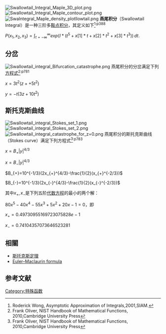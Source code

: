 [[File:Swallowtail_Integral_Maple_3D_plot.png|thumb]]
[[File:Swallowtail_Integral_Maple_contour_plot.png|thumb]]
[[File:SwaIntegral_Maple_density_plotllowtail.png|thumb]]
'''燕尾积分'''（Swallowtail Integral）是一种三阶多[[鞍点|鞍点]][[积分|积分]]，其定义如下<ref name=W>Roderick Wong, Asymptotic Approximation of Integrals,2001,SIAM.</ref><sup>:p388</sup>

<math>P(x_1,x_2,x_3)=\int_{t=-\infty}^{\infty}exp(I*(t^5+x[1]*t+x[2]*t^2+x[3]*t^3))\,dt.</math>

==分岔==
[[File:Swallowtail_integral_Bifurcation_catastrophe.png|thumb]]
燕尾积分的分岔满足下列[[方程|方程式]]<ref name=F>Frank Oliver, NIST Handbook of Mathematical Functions, 2010,Cambridge University Press
</ref><sup>:p781</sup>

<math>x=3t^2(z++5t^2)</math>

<math>y=-t(3z+10t^2)</math>

==斯托克斯曲线==
[[File:Swallowtail_integral_Stokes_set_1.png|thumb]]
[[File:Swallowtail_integral_Stokes_set_2.png|thumb]]
[[File:Swallowtail_integral_catastrophe_for_z=0.png|thumb]]
燕尾积分的斯托克斯曲线（Stokes curve）满足下列方程式<ref name=F>Frank Oliver, NIST Handbook of Mathematical Functions, 2010,Cambridge University Press
</ref><sup>:p783</sup>

<math>x=B_+|y|^{4/3}</math>

<math>x=B_{-}|y|^{4/3}</math>

<math>B_{+}=10^{-1/3}(2x_{+}^{4/3}-\frac{1}{2}(x_{+}^{-2/3})</math>

<math>B_{-}=10^{-1/3}(2x_{-}^{4/3}-\frac{1}{2}(x_{-}^{-2/3})</math>

其中<math>x_{+},x_{-}</math>是下列五阶[[代数方程|代数方程]]的最小的两个解：

<math>80x^5-40x^4-55x^3+5x^2+20x-1=0</math>，即

<math>x_{+}=0.49730955169723075828e-1</math>

<math>x_{-}=0.74104357073646523281</math>

==相關==
*[[斯托克斯定理|斯托克斯定理]]
*[[Euler–Maclaurin_formula|Euler–Maclaurin formula]]

==参考文献==
<references/>

[[Category:特殊函数|Category:特殊函数]]